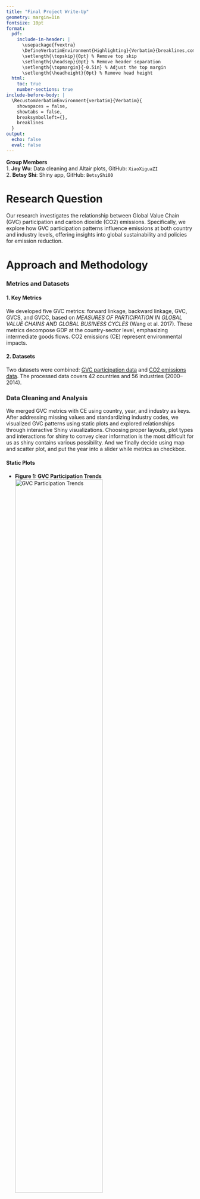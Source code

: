 ```yaml
---
title: "Final Project Write-Up"
geometry: margin=1in
fontsize: 10pt
format: 
  pdf:
    include-in-header: |
      \usepackage{fvextra}
      \DefineVerbatimEnvironment{Highlighting}{Verbatim}{breaklines,commandchars=\\\{\}}
      \setlength{\topskip}{0pt} % Remove top skip
      \setlength{\headsep}{0pt} % Remove header separation
      \setlength{\topmargin}{-0.5in} % Adjust the top margin
      \setlength{\headheight}{0pt} % Remove head height
  html:
    toc: true
    number-sections: true
include-before-body: |
  \RecustomVerbatimEnvironment{verbatim}{Verbatim}{
    showspaces = false,
    showtabs = false,
    breaksymbolleft={},
    breaklines
  }
output:
  echo: false
  eval: false
---
```


**Group Members**  
1. **Joy Wu**: Data cleaning and Altair plots, GitHub: `XiaoXiguaZI`  
2. **Betsy Shi**: Shiny app, GitHub: `BetsyShi00`

# Research Question
Our research investigates the relationship between Global Value Chain (GVC) participation and carbon dioxide (CO2) emissions. Specifically, we explore how GVC participation patterns influence emissions at both country and industry levels, offering insights into global sustainability and policies for emission reduction.

# Approach and Methodology

### Metrics and Datasets
#### 1. Key Metrics
We developed five GVC metrics: forward linkage, backward linkage, GVC, GVCS, and GVCC, based on *MEASURES OF PARTICIPATION IN GLOBAL VALUE CHAINS AND GLOBAL BUSINESS CYCLES* (Wang et al. 2017). These metrics decompose GDP at the country-sector level, emphasizing intermediate goods flows. CO2 emissions (CE) represent environmental impacts.

#### 2. Datasets
Two datasets were combined: [GVC participation data](http://gvcdb.uibe.edu.cn/gvc.html) and [CO2 emissions data](https://joint-research-centre.ec.europa.eu/scientific-activities-z/economic-environmental-and-social-effects-globalisation_en). The processed data covers 42 countries and 56 industries (2000–2014).

### Data Cleaning and Analysis
We merged GVC metrics with CE using country, year, and industry as keys. After addressing missing values and standardizing industry codes, we visualized GVC patterns using static plots and explored relationships through interactive Shiny visualizations. Choosing proper layouts, plot types and interactions for shiny to convey clear information is the most difficult for us as shiny contains various possibility. And we finally decide using map and scatter plot, and put the year into a slider while metrics as checkbox.

#### Static Plots
- **Figure 1: GVC Participation Trends**  
  ![GVC Participation Trends](pictures/figure%201.png){width="70%"}  
  Tracks major economies (US, China, Japan) and Russia (2001–2015). GVC participation rose globally until 2011, plateauing post-2012. China showed high GVC participation due to export-driven growth.

- **Figure 2: Global GVC Participation (Geospatial)**  
  ![Global GVC Participation](pictures/figure%202.png){width="30%"}  
  Maps GVC participation by country, highlighting developed economies (e.g., Western Europe) as hubs for high-value production.

- **Figure 3: Sectoral Participation**  
![Sectoral Participation](pictures/figure%203.png){width="30%"}
  Categorizes industries into agriculture, mining, manufacturing, and services. Agriculture shows low participation; manufacturing exhibits balanced, high participation.

- **Figure 4: Country-Specific Trends**  
![Country-Specific Trends](pictures/figure%204.png){width="30%"}
  Shows GVC metrics vs. CE at the country level for key industries. Manufacturing leads in both metrics and emissions, with China as the global hub.

The static analysis revealed sectoral roles in GVCs but lacked dynamic insights. This limitation was addressed through an interactive Shiny app to explore the GVC-CO2 interplay further.

#### Shiny Exploration
- **Global Overview (Page 1):**
![Global Overview](pictures/shiny1.png){width="30%"}
   Geo-map and tables display CO2 emissions, showing concentration in industrialized nations (e.g., USA, China).  

- **Nation-Level Analysis (Page 2):**
![Nation-Level Analysis](pictures/shiny2.png){width="30%"}
   Scatter plots reveal suppressive effects of GVCs on emissions, with developed countries better positioned to manage carbon growth.

- **Industry-Level Analysis (Page 3):**  
![Industry-Level Analysis](pictures/shiny3.png){width="30%"}
   Industry-specific scatter plots highlight diverse roles. Manufacturing shows wide variation, reflecting industrial and energy efficiency differences.  

# Policy Implications
Promoting sustainable GVCs requires:
- **Low-Carbon GVCs:** Incentivizing clean technologies and efficient processes.
- **Industry Standards:** Tailoring policies for high-emission sectors like manufacturing.
- **Global Collaboration:** Fostering agreements on carbon accountability in supply chains.

# Future Work
Future research could involve granular data for regional dynamics, dynamic modeling under policy scenarios, and longitudinal studies to account for emerging trends and post-COVID shifts.


```python
#| echo: false
#| eval: false
import pandas as pd
import numpy as np
import altair as alt
import geopandas as gpd
import matplotlib.pyplot as plt
import os

OUTPUT_DIR = '../data'
df_gvc_original = pd.read_csv("../data/GVCpt_WIOD2016.All.2024-12-01 22-49-43.csv")
excel_data = pd.ExcelFile("../data/CO2 emissions.xlsx")
# In case your relative path is not working, use the following
# df_gvc_original = pd.read_csv("/Users/yukireflection/Desktop/final project😠/data/GVCpt_WIOD2016.All.2024-12-01 22-49-43.csv")
# excel_data = pd.ExcelFile("/Users/yukireflection/Desktop/final project😠/data/CO2 emissions.xlsx")

# Data Processing: CO2 Emissions Data

# Set country list
countries = ['AUS', 'AUT', 'BEL', 'BGR', 'BRA', 'CAN', 'CHE', 'CHN', 'CYP',
       'CZE', 'DEU', 'DNK', 'ESP', 'EST', 'FIN', 'FRA', 'GBR', 'GRC',
       'HRV', 'HUN', 'IDN', 'IND', 'IRL', 'ITA', 'JPN', 'KOR', 'LTU',
       'LUX', 'LVA', 'MEX', 'MLT', 'NOR', 'POL', 'PRT', 'ROU', 'RUS',
       'SVK', 'SVN', 'SWE', 'TUR', 'TWN', 'USA']

CO2 = pd.DataFrame()

# Loop through countries in different sheet
for country in countries:
    if country in excel_data.sheet_names:
        df = excel_data.parse(sheet_name=country)

        industries_data = df.iloc[:56, :]
        
        # Inverse
        value_vars = [col for col in industries_data.columns if col.isdigit()]
        industries_data = industries_data.melt(
            id_vars=None, value_vars=value_vars, var_name="Year", value_name="CO2_Emissions"
        )
        
        industries_data["Country"] = country
        industries_data["Industry"] = np.tile([f"C{str(i+1).zfill(2)}" for i in range(56)], len(industries_data) // 56)
        industries_data["Year"] = industries_data["Year"].astype(int)
        industries_data = industries_data[industries_data["Year"].between(2000, 2014)]
        
        industries_data.columns = industries_data.columns.str.lower()
        CO2 = pd.concat([CO2, industries_data], ignore_index=True)

# Reset index and sorted
CO2 = CO2.sort_values(by=["year", "country", "industry"]).reset_index(drop=True)
CO2 = CO2[["country", "year", "industry", "co2_emissions"]]

# Data processing: GVC Data

# Replicate dataset
df_gvc = df_gvc_original

# Revise country and industry columns
df_gvc['country'] = df_gvc['region'].str[:3]
df_gvc = df_gvc.drop(columns=['region'])
df_gvc = df_gvc[~df_gvc['country'].isin(['NLD', 'ROW'])]  # Lack of 'NLD', and exclude 'Rest of the world'

# Keep the sorted industry
keep_sectors = ['Total', 'goods', 'manufacture', 'all service', 'services related to production']
df_gvc['industry'] = df_gvc['sector'].apply(lambda x: x[:3] if x not in keep_sectors else x)

# Drop the 'sector' column
df_gvc = df_gvc.drop(columns=['sector'])

# Reset index
df_gvc = df_gvc.set_index(['year', 'country', 'industry']).sort_index()
df_gvc = df_gvc.drop(columns=['Unnamed: 0'])
df_gvc = df_gvc.reset_index()

# Rename the columns
df_gvc = df_gvc.rename(columns={
    'GVCpt_f': 'f',
    'GVCpt_f_s': 'fs',
    'GVCpt_f_c': 'fc',
    'GVCpt_b': 'b',
    'GVCpt_b_s': 'bs',
    'GVCpt_b_c': 'bc'
})

# Create new columns
df_gvc['gvc'] = df_gvc['f'] + df_gvc['b']
df_gvc['gvcc'] = df_gvc['fc'] + df_gvc['bc']
df_gvc['gvcs'] = df_gvc['fs'] + df_gvc['bs']

# Create dataset (df_gvc) and save file

# Merge CO2 to GVC dataset
df_gvc = pd.merge(df_gvc, CO2[['year', 'country', 'industry', 'co2_emissions']], 
                  on=['year', 'country', 'industry'], how='left')
df_gvc.rename(columns={'co2_emissions': 'CE'}, inplace=True)

# Store the result file
output_file = "df_initial.csv"
df_gvc.to_csv(f"{OUTPUT_DIR}/{output_file}", index=False)

# Exclude sorted industry (only keep C01 to 56)
# df_gvc = df_gvc[~df_gvc['sector'].isin(['Total',
#                                         'goods', 'manufacture', 'all service',
#                                         'services related to production'])]
```

```python
#| echo: false
#| eval: false

# Figure 1. Forward/Backward Participation Indexes, 2000 to 2014

# Calculate the average f and b by country and year, grouped by industry
averaged_df = df_gvc[
    df_gvc['country'].isin(['USA', 'CHN', 'JPN', 'RUS']) & 
    df_gvc['year'].between(2000, 2014)
].groupby(['country', 'year'])[['f', 'b']].mean().reset_index()

# Define a common y-axis scale (assuming range 0 to 100)
y_axis_scale = alt.Scale(domain=[0, 0.35])

# Create Forward Participation Index (f) line plot with scatter points
line_plot_f = alt.Chart(averaged_df).mark_line().encode(
    x=alt.X(
        'year:O', 
        title='Year', 
        axis=alt.Axis(labelAngle=45)  # Rotate x-axis labels by 45 degrees
    ),
    y=alt.Y(
        'f:Q', 
        title='Forward Participation Index (%)', 
        scale=y_axis_scale, 
        axis=alt.Axis(format='%')
    ),
    color='country:N',  # Different color for each country
    tooltip=['year', 'country', 'f']  # Tooltip showing year, country, and f value
).properties(
    title='Forward Participation Index Over Time',
    width=600,
    height=300
) + alt.Chart(averaged_df).mark_point().encode(
    x=alt.X('year:O', axis=alt.Axis(labelAngle=45)),  # Ensure scatter points also have rotated labels
    y='f:Q',
    color='country:N',
    tooltip=['year', 'country', 'f']
)

# Create Backward Participation Index (b) line plot with scatter points
line_plot_b = alt.Chart(averaged_df).mark_line().encode(
    x=alt.X(
        'year:O', 
        title='Year', 
        axis=alt.Axis(labelAngle=45)  # Rotate x-axis labels by 45 degrees
    ),
    y=alt.Y(
        'b:Q', 
        title='Backward Participation Index (%)', 
        scale=y_axis_scale, 
        axis=alt.Axis(format='%')
    ),
    color='country:N',  # Different color for each country
    tooltip=['year', 'country', 'b']  # Tooltip showing year, country, and b value
).properties(
    title='Backward Participation Index Over Time',
    width=600,
    height=300
) + alt.Chart(averaged_df).mark_point().encode(
    x=alt.X('year:O', axis=alt.Axis(labelAngle=45)),  # Ensure scatter points also have rotated labels
    y='b:Q',
    color='country:N',
    tooltip=['year', 'country', 'b']
)

# Display the two plots side by side
alt.hconcat(line_plot_f, line_plot_b)

# Figure3: GVC participation Indexes, Sector Level, 2014

# Sector Categories
industry_classification = {
    'C01': 'Agriculture', 'C02': 'Agriculture', 'C03': 'Agriculture',
    'C04': 'Mining',
    'C05': 'Manufacturing', 'C06': 'Manufacturing', 'C07': 'Manufacturing',
    'C08': 'Manufacturing', 'C09': 'Manufacturing', 'C10': 'Manufacturing',
    'C11': 'Manufacturing', 'C12': 'Manufacturing', 'C13': 'Manufacturing',
    'C14': 'Manufacturing', 'C15': 'Manufacturing', 'C16': 'Manufacturing',
    'C17': 'Manufacturing', 'C18': 'Manufacturing', 'C19': 'Manufacturing',
    'C20': 'Manufacturing', 'C21': 'Manufacturing', 'C22': 'Manufacturing',
    'C23': 'Manufacturing',
    'C24': 'Service', 'C25': 'Service', 'C26': 'Service', 'C27': 'Service',
    'C28': 'Service', 'C29': 'Service', 'C30': 'Service', 'C31': 'Service',
    'C32': 'Service', 'C33': 'Service', 'C34': 'Service', 'C35': 'Service',
    'C36': 'Service', 'C37': 'Service', 'C38': 'Service', 'C39': 'Service',
    'C40': 'Service', 'C41': 'Service', 'C42': 'Service', 'C43': 'Service',
    'C44': 'Service', 'C45': 'Service', 'C46': 'Service', 'C47': 'Service',
    'C48': 'Service', 'C49': 'Service', 'C50': 'Service', 'C51': 'Service',
    'C52': 'Service', 'C53': 'Service', 'C54': 'Service', 'C55': 'Service',
    'C56': 'Service'
}

def plot_gvc_participation_colored(df, year):
    """
    Generate a scatter plot of GVC Participation Indexes with industries grouped into 4 categories,
    differentiated by color.

    Parameters:
    - df (pd.DataFrame): The dataset containing GVC data.
    - year (int): The year to filter the dataset on.

    Returns:
    - alt.Chart: A scatter plot chart showing sectoral GVC participation indexes with categories.
    """
    # Filter the data for the specified year and only keep types
    df = df[~df['industry'].isin(['Total','goods', 'manufacture', 'all service', 'services related to production'])]
    df_filtered = df[df['year'] == year]

    # Compute sectoral averages across all countries
    df_mean = df_filtered.groupby('industry', as_index=False).agg({
        'f': 'mean',  # Mean forward-linkage
        'b': 'mean'   # Mean backward-linkage
    })

    # Add classification based on industry
    df_mean['category'] = df_mean['industry'].map(industry_classification)

    # Trim the data to ensure points are within the [0, 1] range for both axes
    df_mean_trimmed = df_mean[(df_mean['f'] <= 1) & (df_mean['f'] >= 0) &
                              (df_mean['b'] <= 1) & (df_mean['b'] >= 0)]

    # Scatter plot
    scatter_plot = alt.Chart(df_mean_trimmed).mark_point(filled=True, size=80).encode(
        x=alt.X('b:Q', title='Average Backward-Linkage', scale=alt.Scale(domain=[0, 1])),
        y=alt.Y('f:Q', title='Average Forward-Linkage', scale=alt.Scale(domain=[0, 1])),
        color=alt.Color('category:N', title='Industry Category', legend=alt.Legend(orient='right')),
        tooltip=['industry:N', 'category:N', 'f:Q', 'b:Q']
    )

    # Add diagonal reference line (b=f)
    diagonal_line = alt.Chart(pd.DataFrame({'value': [0, 1]})).mark_line(color='gray', strokeDash=[5, 5]).encode(
        x='value:Q',
        y='value:Q'
    )

    # Combine scatter plot with diagonal line
    final_plot = (scatter_plot + diagonal_line).properties(
        title=f"GVC Participation Indexes, Sectoral Level, {year}",
        width=400,
        height=400
    ).configure_title(fontSize=16)

    return final_plot


# Example usage:
# Call the function to create the plot for 2014
gvc_plot_colored = plot_gvc_participation_colored(df_gvc, 2014)

# Render the plot
gvc_plot_colored

# Figure 4. Forward/Backward GVC-participation Indexes, Country-Sector Level, 2014

def generate_industry_plots_with_means_and_diag(df, industries, year):
    """
    Generate scatter plots for specified industries, arranged in a grid layout.
    
    Parameters:
    - df (pd.DataFrame): The dataset containing the industry data.
    - industries (dict): A dictionary where keys are industry names and values are tuples:
        (sector(s), list of countries to label).
    - year (int): The year to filter the dataset on.

    Returns:
    - alt.VConcatChart: A grid layout Altair chart containing all industry plots.
    """
    # Filter the data for the specified year
    df_filtered_year = df[df['year'] == year]

    # List to store individual plots
    plots = []

    for industry, (sector, countries_to_label) in industries.items():
        # Filter by sector(s)
        if isinstance(sector, list):  # If the sector is a list, filter by the industries
            df_filtered = df_filtered_year[df_filtered_year['industry'].isin(sector)]
        else:  # Otherwise, filter for the specific sector
            df_filtered = df_filtered_year[df_filtered_year['industry'] == sector]

        # Compute mean values for each country within the filtered data
        df_mean = df_filtered.groupby('country', as_index=False).agg({
            'f': 'mean',  # Forward linkage mean
            'b': 'mean'   # Backward linkage mean
        })

        # Scatter plot with black points
        scatter_plot = alt.Chart(df_mean).mark_point(color='black', clip=True).encode(
            x=alt.X('b:Q', title='Backward-Linkage', scale=alt.Scale(domain=[0, 1])),  # Backward linkage on the x-axis
            y=alt.Y('f:Q', title='Forward-Linkage', scale=alt.Scale(domain=[0, 1])),  # Forward linkage on the y-axis
            tooltip=['country:N', 'f:Q', 'b:Q']  # Show country name on hover
        )

        # Adding country labels for specified countries
        country_labels = alt.Chart(df_mean[df_mean['country'].isin(countries_to_label)]).mark_text(
            align='left', fontSize=12, dx=5, dy=-5, color='green').encode(
            x='b:Q',
            y='f:Q',
            text='country:N'
        )

        # Adding the diagonal line (b=f)
        diagonal_line = alt.Chart(pd.DataFrame({'b': [0, 1], 'f': [0, 1]})).mark_line(color='orange', strokeDash=[4, 4]).encode(
            x='b:Q',
            y='f:Q'
        )

        # Combine scatter plot, country labels, and diagonal line
        combined_plot = scatter_plot + country_labels + diagonal_line

        # Set the title for the plot
        combined_plot = combined_plot.properties(
            title=f"{industry.capitalize()}, {year}"
        )

        plots.append(combined_plot)

    # Arrange plots in a grid: two plots per row
    num_cols = 2
    rows = [alt.hconcat(*plots[i:i + num_cols]) for i in range(0, len(plots), num_cols)]

    # Combine all rows into a single chart
    final_plot = alt.vconcat(*rows)

    return final_plot

# Example usage:
industries_config = {
    'manufacture': ('manufacture', ['IND', 'DEU', 'JPN']),
    'agriculture': (['C01', 'C02', 'C03'], []),
    'all_service': ('all service', []),
    'mining': ('C04', ['JPN', 'RUS'])
}

# Generate the plots
final_chart = generate_industry_plots_with_means_and_diag(df_gvc, industries_config, 2014)

# Render the chart
final_chart


# Simple/Complex GVC-participation Indexes, Country-Sector Level, 2014 (not include this figure)

def generate_industry_plots_with_means_and_diag(df, industries, year):
    """
    Generate scatter plots for specified industries, with country labels and a diagonal line (b=f).
    
    Parameters:
    - df (pd.DataFrame): The dataset containing the industry data.
    - industries (dict): A dictionary where keys are industry names and values are tuples:
        (sector(s), list of countries to label).
    - year (int): The year to filter the dataset on.

    Returns:
    - alt.VConcatChart: A vertically concatenated Altair chart containing all industry plots.
    """
    # Filter the data for the specified year
    df_filtered_year = df[df['year'] == year]

    # List to store individual plots
    plots = []

    for industry, (sector, countries_to_label) in industries.items():
        # Filter by sector(s)
        if isinstance(sector, list):  # If the sector is a list, filter by the industries
            df_filtered = df_filtered_year[df_filtered_year['industry'].isin(sector)]
        else:  # Otherwise, filter for the specific sector
            df_filtered = df_filtered_year[df_filtered_year['industry'] == sector]

        # Compute mean values for each country within the filtered data
        df_mean = df_filtered.groupby('country', as_index=False).agg({
            'gvcc': 'mean',  # Forward linkage mean
            'gvcs': 'mean'   # Backward linkage mean
        })

        # Scatter plot with black points
        scatter_plot = alt.Chart(df_mean).mark_point(color='black', clip=True).encode(
            x=alt.X('gvcc:Q', title='Complicated-Linkage', scale=alt.Scale(domain=[0, 1])),  # Backward linkage on the x-axis
            y=alt.Y('gvcs:Q', title='Simple-Linkage', scale=alt.Scale(domain=[0, 1])),  # Forward linkage on the y-axis
            tooltip=['country:N', 'gvcc:Q', 'gvcs:Q']  # Show country name on hover
        )

        # Adding country labels for specified countries
        country_labels = alt.Chart(df_mean[df_mean['country'].isin(countries_to_label)]).mark_text(
            align='left', fontSize=12, dx=5, dy=-5, color='grey').encode(
            x='gvcc:Q',
            y='gvcs:Q',
            text='country:N'
        )

        # Adding the diagonal line (b=f)
        diagonal_line = alt.Chart(pd.DataFrame({'gvcc': [0, 1], 'gvcs': [0, 1]})).mark_line(color='orange', strokeDash=[4, 4]).encode(
            x='gvcc:Q',
            y='gvcs:Q'
        )

        # Combine scatter plot, country labels, and diagonal line
        combined_plot = scatter_plot + country_labels + diagonal_line

        # Set the title for the plot
        combined_plot = combined_plot.properties(
            title=f"{industry.capitalize()}, {year}"
        )

        plots.append(combined_plot)

    # Combine all plots vertically
    final_plot = alt.vconcat(*plots)

    return final_plot


# Example usage:
industries_config = {
    'manufacture': ('manufacture', ['CNH', 'USA', 'RUS', 'BEL']),
    'agriculture': (['C01', 'C02', 'C03'], ['IND', 'CAN']),
    'all_service': ('all service', []),
    'mining': ('C04', ['USA'])
}

# Call the function to generate the plots
final_chart = generate_industry_plots_with_means_and_diag(df_gvc, industries_config, 2014)

# Render the chart
final_chart


# Figure 2. Global Map Plot

# Load the shapefile containing global administrative boundaries
shapefile_path = "../data/world-administrative-boundaries/world-administrative-boundaries.shp"
world = gpd.read_file(shapefile_path)

# Filter for countries with 'Member State' status
world = world[world['status'] == 'Member State']

# Prepare the data for visualization
# Filter for the year 2014, group by country, and calculate the mean for all numeric columns
df_geo = (
    df_gvc[df_gvc['year'] == 2014].groupby('country', as_index=False)
    .mean(numeric_only=True)  # Compute the mean of numeric columns
)

# Rename the 'country' column to 'iso3' for consistent merging
df_geo = df_geo.rename(columns={'country': 'iso3'})

# Merge the shapefile data with the GVC data based on the 'iso3' column
world = world.merge(df_geo, on="iso3", how="left")

# Plot the global map with GVC participation
fig, ax = plt.subplots(1, 1, figsize=(15, 10))
world.boundary.plot(ax=ax, linewidth=1, color="grey")  # Draw country boundaries in grey
world.plot(column="gvc", ax=ax, legend=True,          # Visualize GVC participation using a color scale
           cmap="Blues", edgecolor="black",           # Use blue shades for the color map
           missing_kwds={"color": "lightgrey"})       # Use light grey for missing data

# Add a title and hide axes
ax.set_title("GVC Participation by Country, 2014", fontsize=16)
ax.axis("off")

# Display the plot
plt.show()

# Europe Map Plot (not include this figure)

# Limit to Europe Region (approximately defined by latitude and longitude bounds)
europe_bounds = (-10, 42, 15, 60)  # (min_lon, min_lat, max_lon, max_lat)

# Subset the data for countries within the specified geographic bounds
europe = world.cx[europe_bounds[0]:europe_bounds[2], europe_bounds[1]:europe_bounds[3]]

# Plot the map for Europe with GVC participation
fig, ax = plt.subplots(1, 1, figsize=(15, 10))
europe.boundary.plot(ax=ax, linewidth=1, color="grey")  # Draw country boundaries in grey
europe.plot(column="gvc", ax=ax, legend=True,           # Visualize GVC participation using a color scale
            cmap="Blues", edgecolor="black",            # Use blue shades for the color map
            missing_kwds={"color": "lightgrey"})        # Use light grey for missing data

# Add a title and hide axes
ax.set_title("GVC Participation by Country (Europe), 2014", fontsize=16)
ax.axis("off")

# Display the plot
plt.show()
```

```python
#| echo: false
#| eval: false
# shiny app
# data cleaning
df_initial = pd.read_csv("../data/df_initial.csv")

numeric_columns = ['CE', 'f', 'fs', 'fc', 'b', 'bs', 'bc', 'gvc', 'gvcc', 'gvcs']
for col in numeric_columns:
    df_initial[col] = pd.to_numeric(df_initial[col], errors='coerce')

df_initial = df_initial.fillna(0)

# processing page1 data
print(world.head())

# processing page2 data
total_ce = df_initial.groupby(['country', 'year'])[['CE']].sum().reset_index()

# average gvc, gvcs, gvcc, f, b
average_data = df_initial.groupby(['country', 'year']).agg({
    'gvc': 'mean',
    'gvcs': 'mean',
    'gvcc': 'mean',
    'f': 'mean',
    'b': 'mean'
}).reset_index()

average_data.rename(columns={
    'gvc': 'average_gvc',
    'gvcs': 'average_gvcs',
    'gvcc': 'average_gvcc',
    'f': 'average_f',
    'b': 'average_b'
}, inplace=True)

processed_data = pd.merge(total_ce, average_data, on=['country', 'year'], how='left')

processed_data.to_csv('../data/processed_data.csv', index=False)

# processing page3 data
# classify into 4 industries
df_initial['industry'] = df_initial['industry'].str.lower()

def classify_industry(industry):
    if industry in [f'c{i:02d}' for i in range(1, 4)]:
        return 'Agriculture'
    elif industry in ['c04']:
        return 'Mining'
    elif industry in [f'c{i:02d}' for i in range(5, 24)]:
        return 'Manufacturing'
    elif industry in [f'c{i:02d}' for i in range(24, 57)]:
        return 'Service'
    else:
        return 'Other'

df_initial['classification'] = df_initial['industry'].apply(classify_industry)

# aggregate to get total CE and average metrics
aggregated_data = df_initial.groupby(['country', 'classification', 'year']).agg({
    'CE': 'sum',
    'f': 'mean',
    'b': 'mean',
    'gvcs': 'mean',
    'gvcc': 'mean'
}).reset_index()

aggregated_data.to_csv('../data/aggregated_data.csv', index=False)
```